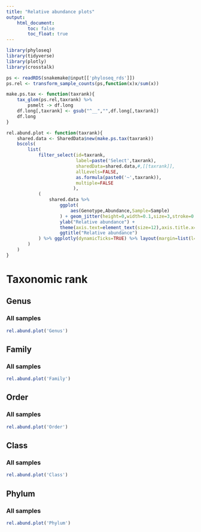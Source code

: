 ```yaml
---
title: "Relative abundance plots"
output:
    html_document:
        toc: false
        toc_float: true
---
```


```r
library(phyloseq)
library(tidyverse)
library(plotly)
library(crosstalk)

ps <- readRDS(snakemake@input[['phyloseq_rds']])
ps.rel <- transform_sample_counts(ps,function(x)x/sum(x))

make.ps.tax <- function(taxrank){
    tax_glom(ps.rel,taxrank) %>%
        psmelt -> df.long
    df.long[,taxrank] <- gsub("^__","",df.long[,taxrank])
    df.long
}
```

```r
rel.abund.plot <- function(taxrank){
    shared.data <- SharedData$new(make.ps.tax(taxrank))
    bscols(
        list(
            filter_select(id=taxrank,
                          label=paste('Select',taxrank),
                          sharedData=shared.data,#,[[taxrank]],
                          allLevels=FALSE,
                          as.formula(paste0('~',taxrank)),
                          multiple=FALSE
                         ),
            (
                shared.data %>%
                    ggplot(
                        aes(Genotype,Abundance,Sample=Sample)
                    ) + geom_jitter(height=0,width=0.1,size=3,stroke=0.2) +
                    ylab("Relative abundance") +
                    theme(axis.text=element_text(size=12),axis.title.x=element_text(size=12),axis.title.y=element_blank()) +
                    ggtitle("Relative abundance")
            ) %>% ggplotly(dynamicTicks=TRUE) %>% layout(margin=list(l=100))
        )
    )
}
```


# Taxonomic rank {.tabset}


## Genus

### All samples

```r
rel.abund.plot('Genus')
```

## Family

### All samples

```r
rel.abund.plot('Family')
```

## Order

### All samples

```r
rel.abund.plot('Order')
```

## Class

### All samples

```r
rel.abund.plot('Class')
```

## Phylum

### All samples

```r
rel.abund.plot('Phylum')
```
